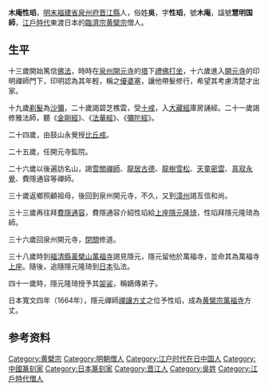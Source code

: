 {{expand|time=2015-10-08T06:12:01+00:00}}
{{Infobox_ Buddhist
| name = 木庵性瑫
| image =Portrait of Muan Kita chobei Inscription by Muan Triptych hanging scrolls color on paper Kobe City Museum.jpg
| imagesize =200px
| caption =木庵像 [[喜多長兵衛|喜多長兵衛]]筆 木庵自賛 紙本着色 [[神戶市立博物館|神戶市立博物館]]
| birth_date = 1611年
| birth_place =[[大明|大明]][[福建省|福建省]][[泉州市|泉州府]][[晋江市|晋江縣]]
| birth_name =
| death_date = 1684年
| death_place =[[日本|日本]]
| residence =
| prizes =
| citizenship =
| nationality =明 
| known_for = 
| school =[[黄檗宗|臨済宗黄檗派（黄檗宗）]]
| callsign  = 
| title= 
| deity =
| native_lang1       =諡號
| native_lang1_name1 =慧明国師
| native_lang2       =尊稱 
| native_lang2_name1 =
| education = 
| work_institution =太平寺 → [[福済寺|福済寺]]（日本）→[[普門寺_(高槻市)|普門寺]]（日本）→黄檗山[[萬福寺|萬福寺]]（日本） 
| advisor =[[費隱通容|費隱通容]]、[[隱元隆琦|隱元隆琦]]
| students =
| publication =
| publication_translate = 
| incarnation_from =
| reincarnation_to = 
| successor=
| footnotes =
}}

'''木庵性瑫'''{{BD|1611年|3月16日|1684年|3月6日||}}，[[明末|明末]][[福建省|福建省]][[泉州市|泉州府]][[晉江市|晋江縣]]人，俗姓'''吳'''，字'''性瑫'''，號'''木庵'''，諡號'''慧明国師'''，[[江戶時代|江戶時代]]東渡日本的[[臨濟宗|臨濟宗]][[黄檗宗|黄檗宗]]僧人。

==生平==
十三歲開始篤信[[佛法|佛法]]，時時在[[泉州開元寺|泉州開元寺]]的[[塔|塔]]下[[禮佛|禮佛]][[打坐|打坐]]，十六歲進入[[開元寺|開元寺]]的印明禪師門下，印明認為其年輕，稱之[[優婆塞|優婆塞]]，讓他帶髮修行，希望其考慮清楚才出家。

十九歲[[剃髮|剃髮]]為[[沙彌|沙彌]]，二十歲謁碧芝樵雲，受[[十戒|十戒]]，入[[大藏經|大藏經]]庫房誦經。二十一歲謁修雅法師，聽《[[金剛經|金剛經]]》、《[[法華經|法華經]]》、《[[彌陀經|彌陀經]]》。

二十四歲，由鼓山永覺授[[比丘戒|比丘戒]]。

二十五歲，任開元寺監院。

二十六歲以後遍訪名山，謁[[雪關禪師|雪關禪師]]、[[龍居古德|龍居古德]]、[[龍樹雪松|龍樹雪松]]、[[天童密雲|天童密雲]]、[[真寂永覺|真寂永覺]]、費隱通容等禪師。

三十歲返鄉照顧祖母，後回到泉州開元寺，不久，又到[[漳州|漳州]]謁亙信和尚。

三十三歲再往拜[[費隱通容|費隱通容]]，費隱通容介紹性瑫給[[上座|上座]][[隱元隆琦|隱元隆琦]]，性瑫拜隱元隆琦為師。

三十六歲回泉州開元寺，[[閉關|閉關]]修道。

三十八歲時到[[福清縣|福清縣]][[黃檗山|黃檗山]][[萬福寺|萬福寺]]謁見隱元，隱元留他於萬福寺，並命其為萬福寺[[上座|上座]]。隨後，追隨隱元隆琦到[[日本|日本]]弘法。

四十一歲時，隱元隆琦授予其[[袈裟|袈裟]]，稱嫡傳弟子。

日本寬文四年（1664年），隱元禪師[[禪讓|禪讓]][[方丈|方丈]]之位予性瑫，成為[[黄檗宗|黄檗宗]][[萬福寺|萬福寺]]方丈。

== 参考资料 ==
{{先代次代|[[黄檗宗|黄檗宗]]|[[萬福寺|萬福寺]]第2代|[[隱元隆琦|隱元隆琦]]|[[慧林性機|慧林性機]]}}

[[Category:黄檗宗|Category:黄檗宗]]
[[Category:明朝僧人|Category:明朝僧人]]
[[Category:江户时代在日中国人|Category:江户时代在日中国人]]
[[Category:中國篆刻家|Category:中國篆刻家]]
[[Category:日本篆刻家|Category:日本篆刻家]]
[[Category:晋江人|Category:晋江人]]
[[Category:吳姓|Category:吳姓]]
[[Category:江戶時代僧人|Category:江戶時代僧人]]